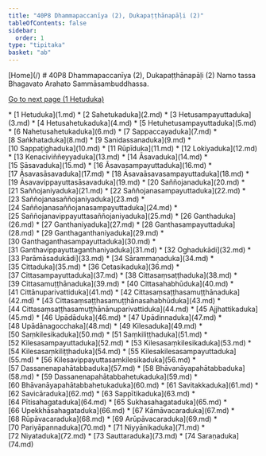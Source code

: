 ```yaml
---
title: "40P8 Dhammapaccanīya (2), Dukapaṭṭhānapāḷi (2)"
tableOfContents: false
sidebar:
  order: 1
type: "tipitaka"
basket: "ab"
---
```



<Paragraph type="center">
[Home](/)
</Paragraph>

<Paragraph type="center">
# 40P8 Dhammapaccanīya (2), Dukapaṭṭhānapāḷi (2)
</Paragraph>

<Paragraph number="1" type="center">
Namo tassa Bhagavato Arahato Sammāsambuddhassa.

[Go to next page (1 Hetuduka)](1.md)



</Paragraph>

<TableOfContents>
* [1 Hetuduka](1.md)
* [2 Sahetukaduka](2.md)
* [3 Hetusampayuttaduka](3.md)
* [4 Hetusahetukaduka](4.md)
* [5 Hetuhetusampayuttaduka](5.md)
* [6 Nahetusahetukaduka](6.md)
* [7 Sappaccayaduka](7.md)
* [8 Saṅkhataduka](8.md)
* [9 Sanidassanaduka](9.md)
* [10 Sappaṭighaduka](10.md)
* [11 Rūpīduka](11.md)
* [12 Lokiyaduka](12.md)
* [13 Kenaciviññeyyaduka](13.md)
* [14 Āsavaduka](14.md)
* [15 Sāsavaduka](15.md)
* [16 Āsavasampayuttaduka](16.md)
* [17 Āsavasāsavaduka](17.md)
* [18 Āsavaāsavasampayuttaduka](18.md)
* [19 Āsavavippayuttasāsavaduka](19.md)
* [20 Saññojanaduka](20.md)
* [21 Saññojaniyaduka](21.md)
* [22 Saññojanasampayuttaduka](22.md)
* [23 Saññojanasaññojaniyaduka](23.md)
* [24 Saññojanasaññojanasampayuttaduka](24.md)
* [25 Saññojanavippayuttasaññojaniyaduka](25.md)
* [26 Ganthaduka](26.md)
* [27 Ganthaniyaduka](27.md)
* [28 Ganthasampayuttaduka](28.md)
* [29 Ganthaganthaniyaduka](29.md)
* [30 Ganthaganthasampayuttaduka](30.md)
* [31 Ganthavippayuttaganthaniyaduka](31.md)
* [32 Oghadukādi](32.md)
* [33 Parāmāsadukādi](33.md)
* [34 Sārammaṇaduka](34.md)
* [35 Cittaduka](35.md)
* [36 Cetasikaduka](36.md)
* [37 Cittasampayuttaduka](37.md)
* [38 Cittasaṃsaṭṭhaduka](38.md)
* [39 Cittasamuṭṭhānaduka](39.md)
* [40 Cittasahabhūduka](40.md)
* [41 Cittānuparivattiduka](41.md)
* [42 Cittasaṃsaṭṭhasamuṭṭhānaduka](42.md)
* [43 Cittasaṃsaṭṭhasamuṭṭhānasahabhūduka](43.md)
* [44 Cittasaṃsaṭṭhasamuṭṭhānānuparivattiduka](44.md)
* [45 Ajjhattikaduka](45.md)
* [46 Upādāduka](46.md)
* [47 Upādinnaduka](47.md)
* [48 Upādānagocchaka](48.md)
* [49 Kilesaduka](49.md)
* [50 Saṃkilesikaduka](50.md)
* [51 Saṃkiliṭṭhaduka](51.md)
* [52 Kilesasampayuttaduka](52.md)
* [53 Kilesasaṃkilesikaduka](53.md)
* [54 Kilesasaṃkiliṭṭhaduka](54.md)
* [55 Kilesakilesasampayuttaduka](55.md)
* [56 Kilesavippayuttasaṃkilesikaduka](56.md)
* [57 Dassanenapahātabbaduka](57.md)
* [58 Bhāvanāyapahātabbaduka](58.md)
* [59 Dassanenapahātabbahetukaduka](59.md)
* [60 Bhāvanāyapahātabbahetukaduka](60.md)
* [61 Savitakkaduka](61.md)
* [62 Savicāraduka](62.md)
* [63 Sappītikaduka](63.md)
* [64 Pītisahagataduka](64.md)
* [65 Sukhasahagataduka](65.md)
* [66 Upekkhāsahagataduka](66.md)
* [67 Kāmāvacaraduka](67.md)
* [68 Rūpāvacaraduka](68.md)
* [69 Arūpāvacaraduka](69.md)
* [70 Pariyāpannaduka](70.md)
* [71 Niyyānikaduka](71.md)
* [72 Niyataduka](72.md)
* [73 Sauttaraduka](73.md)
* [74 Saraṇaduka](74.md)
</TableOfContents>
